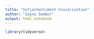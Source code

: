 ```yaml
---
title: "SufjanSentiment Visualization"
author: "Zayne Sember"
output: html_notebook
---
```


```r
library(tidyverse)
```



